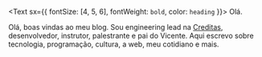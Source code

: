 <Text sx={{ fontSize: [4, 5, 6], fontWeight: `bold`, color: `heading` }}>
  Olá.
</Text>

Olá, boas vindas ao meu blog. Sou engineering lead na [Creditas](https://www.creditas.com), desenvolvedor, instrutor, palestrante e pai do Vicente. Aqui escrevo sobre tecnologia, programação, cultura, a web, meu cotidiano e mais.
